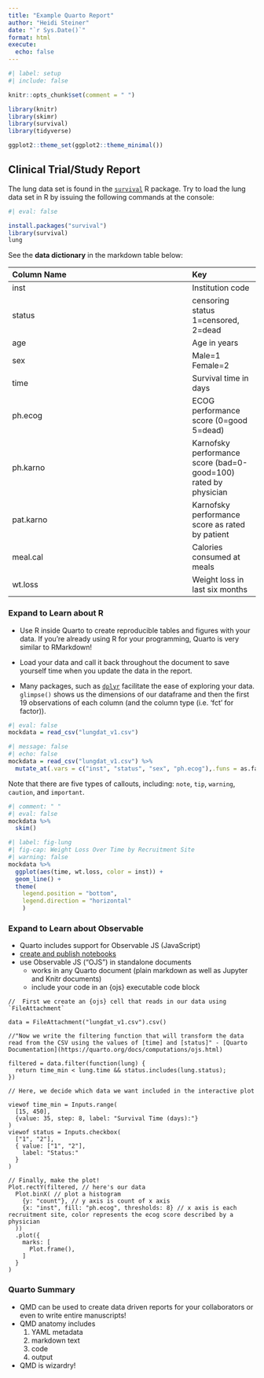 ```yaml
---
title: "Example Quarto Report"
author: "Heidi Steiner"
date: "`r Sys.Date()`"
format: html
execute: 
  echo: false
---
```



```r
#| label: setup
#| include: false

knitr::opts_chunk$set(comment = " ")

library(knitr)
library(skimr)
library(survival)
library(tidyverse)

ggplot2::theme_set(ggplot2::theme_minimal())
```

## Clinical Trial/Study Report 

The lung data set is found in the [`survival`](https://github.com/therneau/survival) R package. Try to load the lung data set in R by issuing the following commands at the console:

```r
#| eval: false

install.packages("survival")
library(survival)
lung
```

See the **data dictionary** in the markdown table below: 

|Column Name|Key|
|:-------|:--|
|inst|Institution code|
|status|	censoring status 1=censored, 2=dead|
|age|	Age in years|
|sex|	Male=1 Female=2|
|time|	Survival time in days|
|ph.ecog|	ECOG performance score (0=good 5=dead)|
|ph.karno|	Karnofsky performance score (bad=0-good=100) rated by physician|
|pat.karno|	Karnofsky performance score as rated by patient|
|meal.cal|	Calories consumed at meals|
|wt.loss|	Weight loss in last six months|

:::{.callout-caution collapse="true"}
### Expand to Learn about R

* Use R inside Quarto to create reproducible tables and figures with your data. If you're already using R for your programming, Quarto is very similar to RMarkdown! 

* Load your data and call it back throughout the document to save yourself time when you update the data in the report. 

* Many packages, such as [`dplyr`](https://dplyr.tidyverse.org/) facilitate the ease of exploring your data. `glimpse()` shows us the dimensions of our dataframe and then the first 19 observations of each column (and the column type (i.e. 'fct' for factor)). 

:::

```r
#| eval: false
mockdata = read_csv("lungdat_v1.csv")
```


```r
#| message: false
#| echo: false
mockdata = read_csv("lungdat_v1.csv") %>% 
  mutate_at(.vars = c("inst", "status", "sex", "ph.ecog"),.funs = as.factor) 
```

:::{.callout-note}
Note that there are five types of callouts, including:
`note`, `tip`, `warning`, `caution`, and `important`.
:::


```r
#| comment: " "
#| eval: false
mockdata %>%  
  skim()
```


```r
#| label: fig-lung
#| fig-cap: Weight Loss Over Time by Recruitment Site
#| warning: false
mockdata %>% 
  ggplot(aes(time, wt.loss, color = inst)) + 
  geom_line() +
  theme(
    legend.position = "bottom",
    legend.direction = "horizontal"
    )
```


:::{.callout-caution collapse="true"}
### Expand to Learn about Observable 

* Quarto includes support for Observable JS (JavaScript)
* [create and publish notebooks](https://observablehq.com/)
* use Observable JS (“OJS”) in standalone documents 
  + works in any Quarto document (plain markdown as well as Jupyter and Knitr documents)
  + include your code in an {ojs} executable code block




```ojs
//  First we create an {ojs} cell that reads in our data using `FileAttachment`

data = FileAttachment("lungdat_v1.csv").csv()
```



```ojs
//"Now we write the filtering function that will transform the data read from the CSV using the values of [time] and [status]" - [Quarto Documentation](https://quarto.org/docs/computations/ojs.html)

filtered = data.filter(function(lung) {
  return time_min < lung.time && status.includes(lung.status);
})
```

```ojs
// Here, we decide which data we want included in the interactive plot

viewof time_min = Inputs.range(
  [15, 450], 
  {value: 35, step: 8, label: "Survival Time (days):"}
)
viewof status = Inputs.checkbox(
  ["1", "2"], 
  { value: ["1", "2"], 
    label: "Status:"
  }
)
```

```ojs
// Finally, make the plot! 
Plot.rectY(filtered, // here's our data
  Plot.binX( // plot a histogram
    {y: "count"}, // y axis is count of x axis
    {x: "inst", fill: "ph.ecog", thresholds: 8} // x axis is each recruitment site, color represents the ecog score described by a physician 
  ))
  .plot({
    marks: [
      Plot.frame(),
    ]
  }
)
```
:::


:::{.callout-tip}

### Quarto Summary

- QMD can be used to create data driven reports for your collaborators or even to write entire manuscripts! 
- QMD anatomy includes 
  1. YAML metadata  
  1. markdown text  
  1. code   
  1. output
- QMD is wizardry! 

:::
